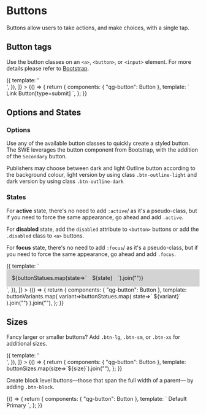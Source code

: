 


<Meta title="Components/UI/ButtonVue" component={Button} />

# Buttons

Buttons allow users to take actions, and make choices, with a single tap.

## Button tags

Use the button classes on an `<a>`, `<button>`, or `<input>` element.
For more details please refer to [Bootstrap](https://getbootstrap.com/docs/3.4/css/#buttons-tags).

<Canvas withSource="open">
  <Story name="Tags"
    decorators={[
      () => ({
        template: '<div style="display:flex; gap:1em; align-items:center"><story /></div>',
      }),
    ]}
  >
    {() => {
      return {
        components: { "qg-button": Button },
        template: `
          <qg-button is="a" href="#" role="button">Link</qg-button>
          <qg-button type="submit">Button[type=submit]</qg-button>
          <qg-button is="input" type="button" value="Input[type=button]" />
          <qg-button is="input" type="button" value="Input[type=submit]" />
        `,
      };
    }}
  </Story>
</Canvas>

## Options and States

### Options

Use any of the available button classes to quickly create a styled button.
The SWE leverages the button component from Bootstrap, with the addition of the `Secondary` button.

Publishers may choose between dark and light Outline button according to the background colour, light version by using class `.btn-outline-light` and dark version by using class `.btn-outline-dark`

### States

For **active** state, there's no need to add `:active`/ as it's a pseudo-class, but if you need to force the same appearance, go ahead and add `.active`.

For **disabled** state, add the `disabled` attribute to `<button>` buttons or add the `.disabled` class to `<a>` buttons.

For **focus** state, there's no need to add `:focus`/ as it's a pseudo-class, but if you need to force the same appearance, go ahead and add `.focus`.

<Canvas withSource="open">
  <Story name="States"
    decorators={[
      () => ({
        template: `
          <div style="display:grid; grid-template-columns: repeat(4, max-content); justify-items: start; gap: 1em; background-color: lightgrey; padding:1em">
            ${buttonStatues.map(state=>`<div>${state}</div>`).join("")}
            <story />
          </div>`,
      }),
    ]}
  >
    {() => {
      return {
        components: { "qg-button": Button },
        template: buttonVariants.map(
          variant=>buttonStatues.map(
            state=>`
              <qg-button 
                variant="${variant}" 
                ${state==="disabled" ? "disabled" : "" }
                ${state==="focus" ? "isFocus" : "" }
                ${state==="active" ? "isActive" : "" }
              >${variant}</qg-button>`
          ).join("")
        ).join(""),
      };
    }}
  </Story>
</Canvas>

## Sizes

Fancy larger or smaller buttons? Add `.btn-lg`, `.btn-sm`, or `.btn-xs` for additional sizes.

<Canvas withSource="open">
  <Story name="Sizes"
    decorators={[
      () => ({
        template: '<div style="display:flex; gap:1em; align-items:center"><story /></div>',
      }),
    ]}
  >
    {() => {
      return {
        components: { "qg-button": Button },
        template: buttonSizes.map(size=>`<qg-button size="${size}">${size}</qg-button>`).join(""),
      };
    }}
  </Story>
</Canvas>

Create block level buttons—those that span the full width of a parent— by adding `.btn-block`.

<Canvas withSource="open">
  <Story name="BlockSizes">
    {() => {
      return {
        components: { "qg-button": Button },
        template: `
          <qg-button type="button" isBlock>Default</qg-button>
          <qg-button type="button" variant="primary" isBlock>Primary</qg-button>
        `,
      };
    }}
  </Story>
</Canvas>

<ArgsTable of={Button} />